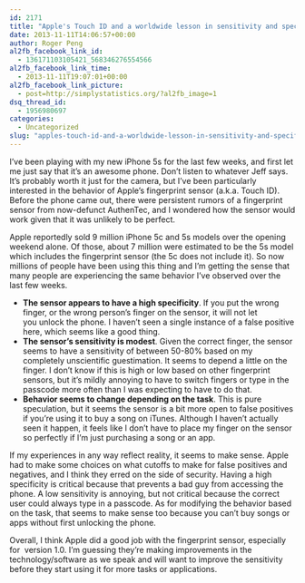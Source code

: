 ```yaml
---
id: 2171
title: "Apple's Touch ID and a worldwide lesson in sensitivity and specificity"
date: 2013-11-11T14:06:57+00:00
author: Roger Peng
al2fb_facebook_link_id:
  - 136171103105421_568346276554566
al2fb_facebook_link_time:
  - 2013-11-11T19:07:01+00:00
al2fb_facebook_link_picture:
  - post=http://simplystatistics.org/?al2fb_image=1
dsq_thread_id:
  - 1956980697
categories:
  - Uncategorized
slug: "apples-touch-id-and-a-worldwide-lesson-in-sensitivity-and-specificity"
---
```

I've been playing with my new iPhone 5s for the last few weeks, and first let me just say that it's an awesome phone. Don't listen to whatever Jeff says. It's probably worth it just for the camera, but I've been particularly interested in the behavior of Apple's fingerprint sensor (a.k.a. Touch ID). Before the phone came out, there were persistent rumors of a fingerprint sensor from now-defunct AuthenTec, and I wondered how the sensor would work given that it was unlikely to be perfect.

Apple reportedly sold 9 million iPhone 5c and 5s models over the opening weekend alone. Of those, about 7 million were estimated to be the 5s model which includes the fingerprint sensor (the 5c does not include it). So now millions of people have been using this thing and I'm getting the sense that many people are experiencing the same behavior I've observed over the last few weeks.

  * **The sensor appears to have a high specificity**. If you put the wrong finger, or the wrong person's finger on the sensor, it will not let you unlock the phone. I haven't seen a single instance of a false positive here, which seems like a good thing.
  * **The sensor's sensitivity is modest**. Given the correct finger, the sensor seems to have a sensitivity of between 50-80% based on my completely unscientific guestimation. It seems to depend a little on the finger. I don't know if this is high or low based on other fingerprint sensors, but it's mildly annoying to have to switch fingers or type in the passcode more often than I was expecting to have to do that.
  * **Behavior seems to change depending on the task**. This is pure speculation, but it seems the sensor is a bit more open to false positives if you're using it to buy a song on iTunes. Although I haven't actually seen it happen, it feels like I don't have to place my finger on the sensor so perfectly if I'm just purchasing a song or an app.

If my experiences in any way reflect reality, it seems to make sense. Apple had to make some choices on what cutoffs to make for false positives and negatives, and I think they erred on the side of security. Having a high specificity is critical because that prevents a bad guy from accessing the phone. A low sensitivity is annoying, but not critical because the correct user could always type in a passcode. As for modifying the behavior based on the task, that seems to make sense too because you can't buy songs or apps without first unlocking the phone.

Overall, I think Apple did a good job with the fingerprint sensor, especially for  version 1.0. I'm guessing they're making improvements in the technology/software as we speak and will want to improve the sensitivity before they start using it for more tasks or applications.

